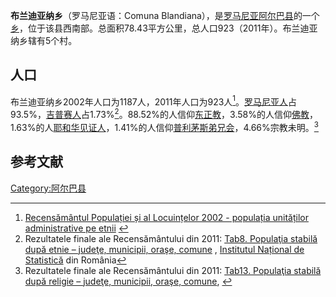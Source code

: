{{Infobox settlement
|name          = 布兰迪亚纳乡
|settlement_type        =[[乡_(罗马尼亚)|乡]]
|other_name             =

|image_skyline          =
|imagesize              =
|image_caption          = 
|image_map              = Blandiana jud Alba.png
|mapsize                = 
|map_caption            = 在阿尔巴县的位置
|pushpin_map            = Romania
|pushpin_label_position =above
|pushpin_mapsize        =
|pushpin_map_caption    =所在位置
|coordinates_region     = RO
|subdivision_type       = 国家
|subdivision_name       = 罗马尼亚
|subdivision_type1      = [[罗马尼亚行政区划|县]]
|subdivision_name1      = 阿尔巴县
|subdivision_type2      = 
|subdivision_name2      =
<!-- Area    --------------------->
|area_magnitude         = 
|unit_pref                = 
|area_footnotes           =
|area_total_km2       = 
|population_as_of               =2002
|population_footnotes           =<ref>{{ro icon}} [http://recensamant.referinte.transindex.ro/?pg=3&id=18 "Blandiana"] {{webarchive|url=https://web.archive.org/web/20120310203823/http://recensamant.referinte.transindex.ro/?pg=3&id=18 |date=2012-03-10 }}, at the [http://adatbank.transindex.ro/ Erdélyi Magyar Adatbank]'s [http://recensamant.referinte.transindex.ro/ ''Recensământ 2002'']  {{webarchive|url=https://web.archive.org/web/20120320124003/http://recensamant.referinte.transindex.ro/ |date=2012-03-20 }}; Retrieved on September 4, 2009</ref>
|population_note                =
|population_total               =1187
|population_density_km2         =
|timezone               =[[Eastern_European_Time|EET]]
|utc_offset             = +2
|timezone_DST        = [[Eastern_European_Summer_Time|EEST]]
|utc_offset_DST         = +3
|latd=45|latm=58|lats=|latNS=N
|longd=23|longm=23|longs=|longEW=E
|elevation_footnotes    =  <!--for references: use  tags-->
|elevation_m            =
|elevation_ft           =
<!-- Area/postal codes & others -------->
|postal_code_type       = <!-- enter ZIP code, Postcode, Post code, Postal code... -->
|postal_code            =
|area_code              =
|footnotes              =
}}
'''布兰迪亚纳乡'''（罗马尼亚语：Comuna Blandiana），是[[罗马尼亚|罗马尼亚]][[阿尔巴县|阿尔巴县]]的一个[[乡_(罗马尼亚)|乡]]，位于该县西南部。总面积78.43平方公里，总人口923（2011年）。布兰迪亚纳乡辖有5个村。

== 人口 ==
布兰迪亚纳乡2002年人口为1187人，2011年人口为923人<ref name="kia.hu">[http://www.kia.hu/konyvtar/erdely/erd2002/etnii2002.zip Recensământul Populației și al Locuințelor 2002 - populația unităților administrative pe etnii]  {{webarchive|url=https://www.webcitation.org/6AlRufuWF?url=http://www.kia.hu/konyvtar/erdely/erd2002/etnii2002.zip |date=2012-09-18 }}</ref>。[[罗马尼亚人|罗马尼亚人]]占93.5%，[[吉普赛人|吉普赛人]]占1.73%<ref name="insse_2011_nat">Rezultatele finale ale Recensământului din 2011: [http://www.recensamantromania.ro/wp-content/uploads/2013/07/sR_Tab_8.xls Tab8. Populaţia stabilă după etnie – judeţe, municipii, oraşe, comune] {{Wayback|url=http://www.recensamantromania.ro/wp-content/uploads/2013/07/sR_Tab_8.xls |date=20160118131243 }}, [[Institutul_Național_de_Statistică|Institutul Național de Statistică]] din România</ref>。88.52%的人信仰[[东正教|东正教]]，3.58%的人信仰[[佛教|佛教]]，1.63%的人[[耶和华见证人|耶和华见证人]]，1.41%的人信仰[[普利茅斯弟兄会|普利茅斯弟兄会]]，4.66%宗教未明。<ref name="insse_2011_rel">Rezultatele finale ale Recensământului din 2011: [http://www.recensamantromania.ro/wp-content/uploads/2013/07/sR_TAB_13.xls Tab13. Populaţia stabilă după religie – judeţe, municipii, oraşe, comune], {{webarchive|url=https://web.archive.org/web/20130921053537/http://www.recensamantromania.ro/wp-content/uploads/2013/07/sR_TAB_13.xls |date=2013-09-21 }}</ref>

==参考文献==
{{reflist}}

{{Alba County}}

[[Category:阿尔巴县|Category:阿尔巴县]]